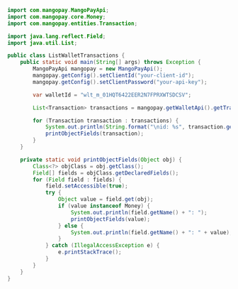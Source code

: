   
```java Java  
import com.mangopay.MangoPayApi;
import com.mangopay.core.Money;
import com.mangopay.entities.Transaction;

import java.lang.reflect.Field;
import java.util.List;

public class ListWalletTransactions {
    public static void main(String[] args) throws Exception {
        MangoPayApi mangopay = new MangoPayApi();
        mangopay.getConfig().setClientId("your-client-id");
        mangopay.getConfig().setClientPassword("your-api-key");

        var walletId = "wlt_m_01HQT6422EER2N7FPRXWTSDCSV";

        List<Transaction> transactions = mangopay.getWalletApi().getTransactions(walletId);

        for (Transaction transaction : transactions) {
            System.out.println(String.format("\nid: %s", transaction.getId()));
            printObjectFields(transaction);
        }
    }

    private static void printObjectFields(Object obj) {
        Class<?> objClass = obj.getClass();
        Field[] fields = objClass.getDeclaredFields();
        for (Field field : fields) {
            field.setAccessible(true);
            try {
                Object value = field.get(obj);
                if (value instanceof Money) {
                    System.out.println(field.getName() + ": ");
                    printObjectFields(value);
                } else {
                    System.out.println(field.getName() + ": " + value);
                }
            } catch (IllegalAccessException e) {
                e.printStackTrace();
            }
        }
    }
}  
```